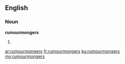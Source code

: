 ==English==

===Noun===
'''rumourmongers'''

# {{plural of|rumourmonger}}

[[ar:rumourmongers]]
[[fr:rumourmongers]]
[[ku:rumourmongers]]
[[my:rumourmongers]]